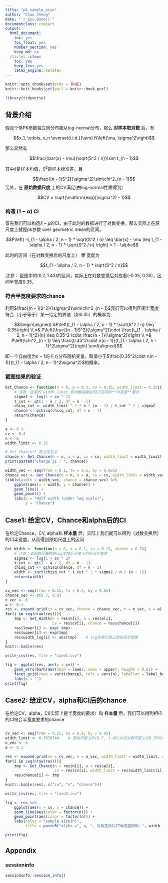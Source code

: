 ```yaml
---
title: "pk_sample_size"
author: "Chao Cheng"
date: "`r Sys.Date()`"
documentclass: ctexart
output: 
  html_document:
    toc: yes
    toc_float: yes
    number_section: yes
    keep_md: no
  rticles::ctex: 
    toc: yes
    keep_tex: yes
    latex_engine: xelatex
---
```


```r
knitr::opts_chunk$set(echo = TRUE)
knitr::knit_hooks$set(purl = knitr::hook_purl)
```

```r
library(tidyverse)
```


## 背景介绍

假设个体PK参数独立同分布服从log-normal分布，那么 **对样本取对数** 后，有

$$x_1, \cdots, x_n \overset{i.i.d.}{\sim} N\left(\mu, \sigma^2\right)$$

那么显然有

$$\frac{\bar{x} - \mu}{\sqrt{S^2 / n}}\sim t_{n - 1}$$

其中$\bar{x}$是样本均值，$S^2$是样本标准差，且

$$\frac{(n - 1)S^2}{\sigma^2}\sim\chi^2_{n - 1}$$
另外，在 **原始数据尺度** 上的CV满足(由log-normal性质得到)

$$CV = \sqrt{\mathrm{exp}(\sigma^2) - 1}$$

### 构造 $(1 - \alpha)$ CI

首先我们可以构造$\bar{x} - \mu$的CI。由于此时的数据进行了对数变换，那么实际上在原尺度上就是pk参数 over geometric mean的区间。

$$P\left(
-t_{1 - \alpha / 2, n - 1} * \sqrt{S^2 / n} \leq \bar{x} - \mu \leq t_{1 - \alpha / 2, n - 1} * \sqrt{S^2 / n}
\right) = 1 - \alpha$$

此时的区间（在对数变换后的尺度上） **半** 宽度为

$$t_{1 - \alpha / 2, n - 1} * \sqrt{S^2 / n}$$

_注意：_ 截图中的(0.7, 1.43)的区间，实际上在对数变换后对应着(-0.35, 0.35)，区间半宽度0.35。

### 符合半宽度要求的chance

利用$\frac{(n - 1)S^2}{\sigma^2}\sim\chi^2_{n - 1}$我们可以得到区间半宽度符合（小于等于）某一给定的界值（如0.35）的概率为

$$\begin{aligned}
&P\left(t_{1 - \alpha / 2, n - 1} * \sqrt{S^2 / n} \leq 0.35\right)    \\
=& P\left(\frac{(n - 1)S^2}{\sigma^2}\cdot \frac{t_{1 - \alpha / 2, n - 1}^2}{n} \leq 0.35^2 \cdot \frac{n - 1}{\sigma^2}\right)    \\
=& P\left(\chi^2_{n - 1} \leq \frac{0.35^2\cdot n(n - 1)}{t_{1 - \alpha / 2, n - 1}^2\sigma^2}\right)
\end{aligned}$$

即一个自由度为$n-1$的卡方分布随机变量，取值小于$\frac{0.35^2\cdot n(n - 1)}{t_{1 - \alpha / 2, n - 1}^2\sigma^2}$的概率。

### 截图结果的验证

```r
Get_Chance <- function(n = 6, a = 0.1, cv = 0.15, width_limit = 0.35){
    # 注意：这里的`width_limit`是对数变换后的CI区间的**半宽度**要求
    sigma2 <- log(1 + cv ^ 2)
    t_cut <- qt(1 - a / 2, df = n - 1)
    chisq_cut <- width_limit ^ 2 * n * (n - 1) / t_cut ^ 2 / sigma2
    chance <- pchisq(chisq_cut, df = n - 1)
    return(chance)
}
```

```r
a <- 0.1
cv <- 0.4
n <- 6
width_limit <- 0.35

# Get_Chance() 定义见后文
chance <- Get_Chance(n = n, a = a, cv = cv, width_limit = width_limit)
print(paste0("Change is : ", chance))

```
```r
width_vec <- seq(from = 0.1, to = 0.5, by = 0.025)
chance_vec <- Get_Chance(n = n, a = a, cv = cv, width_limit = width_vec)
tibble(width = width_vec, chance = chance_vec) %>%
    ggplot(aes(x = width, y = chance)) + 
    geom_line() + 
    geom_point() + 
    labs(x = "Half width (under log scale)", 
         y = "Chance")
```

## Case1: 给定CV，Chance和alpha后的CI

在给定Chance，CV, alpha和 __样本量__ 后，实际上我们就可以得到（对数变换后）的CI半宽度，从而得到原始尺度上的区间


```r
Get_Width <- function(n = 6, a = 0.1, cv = 0.15, chance = 0.7){
    # 注意：本函数计算的是log变换后尺度上的区间半宽度
    sigma2 <- log(1 + cv ^ 2)
    t_cut <- qt(1 - a / 2, df = n - 1)
    chisq_cut <- qchisq(chance, df = n - 1)
    width <- sqrt(chisq_cut * t_cut ^ 2 * sigma2 / n / (n - 1))
    return(width)
}
```

```r
cv_vec <- seq(from = 0.15, to = 0.4, by = 0.05)
chance_vec <- c(0.7, 0.8)
n_vec <- 6
a <- 0.1
res <- expand.grid(cv = cv_vec, chance = chance_vec, n = n_vec, a = a)
for(i in seq(nrow(res))){
    tmp <- Get_Width(n = res$n[i], a = res$a[i], 
                     cv = res$cv[i], chance = res$chance[i])
    res$lower[i] <- exp(-tmp)
    res$upper[i] <- exp(tmp)
    res$width_log[i] <- abs(tmp)    # log变换尺度上的区间半宽度
}
knitr::kable(res)
```

```r
write_csv(res, file = "case1.csv")

fig <- ggplot(res, aes(y = cv)) + 
    geom_errorbarh(aes(xmin = lower, xmax = upper), height = 0.01) + 
    facet_grid(rows = vars(chance), cols = vars(n), labeller = label_both) + 
    labs(x = "")
print(fig)
```

## Case2: 给定CV，alpha和CI后的chance

在给定CV，alpha，CI(实际上是半宽度的要求）和 **样本量** 后，我们可以得到相应的CI符合半宽度要求的chance

```r
```

```r
cv_vec <- seq(from = 0.15, to = 0.4, by = 0.05)
width_limit <- 0.3576744    # 原始尺度上的(0.7, 1.43)对应对数尺度上的0.35的半宽度
n_vec <- 6
a <- 0.1

res <- expand.grid(cv = cv_vec, n = n_vec, width_limit = width_limit, a = a)
for(i in seq(nrow(res))){
    tmp <- Get_Chance(n = res$n[i], a = res$a[i], 
                      cv = res$cv[i], width_limit = res$width_limit[i])
    res$chance[i] <- tmp
}
knitr::kable(res[, c("cv", "n", "chance")])
```

```r
write_csv(res, file = "case2.csv")

fig <- res %>%
    ggplot(aes(x = cv, y = chance)) + 
    geom_line(aes(color = factor(n))) + 
    geom_point(aes(color = factor(n))) + 
    labs(color = "sample size(n)", 
         title = paste0("alpha =", a, ", 对数变换后CI半宽度限制：", width_limit))

print(fig)
```


## Appendix

### sessioninfo

```r
sessioninfo::session_info()
```